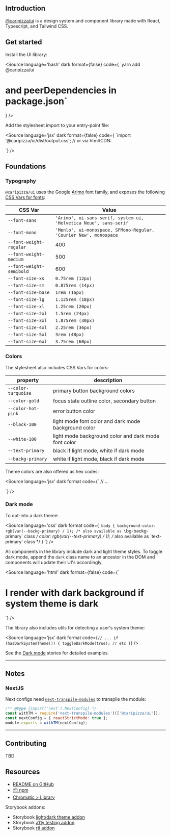 
<Meta title='Introduction' />

## Introduction
[@caripizza/ui](https://github.com/caripizza/ui) is a design system and component library made with React, Typescript, and Tailwind CSS.

## Get started

Install the UI library:

<Source
  language='bash'
  dark
  format={false}
  code={
`yarn add @caripizza/ui
# and peerDependencies in package.json`
}
/>

Add the stylesheet import to your entry-point file:

<Source
  language='jsx'
  dark
  format={false}
  code={
`import '@caripizza/ui/dist/output.css';
// or via html/CDN:
<link rel="stylesheet" type="text/css" href="https://unpkg.com/@caripizza/ui@latest/dist/output.css"/>
`}
/>

## Foundations

### Typography
`@caripizza/ui` uses the Google [Arimo](https://fonts.google.com/share?selection.family=Arimo:wght@400;500;600) font family, and exposes the following [CSS Vars for fonts](/story/atoms-typography--page):

| CSS Var | Value |
|---|---|
| `--font-sans` | `'Arimo', ui-sans-serif, system-ui, 'Helvetica Neue', sans-serif` |
| `--font-mono` | `'Menlo', ui-monospace, SFMono-Regular, 'Courier New', monospace` |
| `--font-weight-regular` | 400 |
| `--font-weight-medium` | 500 |
| `--font-weight-semibold` | 600 |
| `--font-size-xs` | `0.75rem (12px)` |
| `--font-size-sm` | `0.875rem (14px)` |
| `--font-size-base` | `1rem (16px)` |
| `--font-size-lg` | `1.125rem (18px)` |
| `--font-size-xl` | `1.25rem (20px)` |
| `--font-size-2xl` | `1.5rem (24px)` |
| `--font-size-3xl` | `1.875rem (30px)` |
| `--font-size-4xl` | `2.25rem (36px)` |
| `--font-size-5xl` | `3rem (48px)` |
| `--font-size-6xl` | `3.75rem (60px)` |

### Colors
The stylesheet also includes CSS Vars for colors:

| property | description |
|---|---|
| `--color-turquoise` | primary button background colors |
| `--color-gold` | focus state outline color, secondary button |
| `--color-hot-pink` | error button color |
| `--black-100` | light mode font color and dark mode background color |
| `--white-100` | light mode background color and dark mode font color |
| `--text-primary` | black if light mode, white if dark mode |
| `--backg-primary` | white if light mode, black if dark mode |

Theme colors are also offered as hex codes:

<Source
  language='jsx'
  dark
  format
  code={`
// ...
<div
  style={{
    background: \`linear-gradient(45deg, \${colors.dark.turquoise[100]}, \${colors.dark.gold[50]})\`
  }}
/>
`}
/>

### Dark mode
To opt-into a dark theme:

<Source
  language='css'
  dark
  format
  code={`
body {
  background-color: rgb(var(--backg-primary) / 1); /* also available as \`bg-backg-primary\` class */
  color: rgb(var(--text-primary) / 1); /* also available as \`text-primary\` class */
}
`}
/>

All components in the library include dark and light theme styles. To toggle dark mode, append the `dark` class name to an ancestor in the DOM and components will update their UI's accordingly.

<Source
  language='html'
  dark
  format={false}
  code={`
<body class="bg-backg-primary text-primary">
  <h1>I render with dark background if system theme is dark</h1>
  <script type="text/javascript">
    window.onload = () => {
      if (window.matchMedia('(prefers-color-scheme: dark)').matches) {
        document.body.className += " dark";
      }
    }
  </script>
</body>
`}
/>

The library also includes utils for detecting a user's system theme:

<Source
  language='jsx'
  dark
  format
  code={`
// ...
if (hasDarkSystemTheme()) {
  toggleDarkMode(true); // etc
}
`}
/>

See the [Dark mode](/docs/theme-dark-mode--inherit) stories for detailed examples.

----
## Notes

### NextJS
Next configs need [`next-transpile-modules`](https://www.npmjs.com/package/next-transpile-modules) to transpile the module:
```js
/** @type {import('next').NextConfig} */
const withTM = require('next-transpile-modules')(['@caripizza/ui']);
const nextConfig = { reactStrictMode: true };
module.exports = withTM(nextConfig);
```

----
## Contributing
TBD

## Resources
- [README on GitHub](https://github.com/caripizza/ui/blob/master/README.md)
- [📦 npm](https://www.npmjs.com/package/@caripizza/ui)
- [Chromatic > Library](https://www.chromatic.com/library?appId=63376424914401d9d4d73e3b)

Storybook addons:
- Storybook [light/dark theme addon](https://github.com/storybookjs/storybook/tree/main/lib/theming)
- Storybook [a11y testing addon](https://storybook.js.org/addons/@storybook/addon-a11y)
- Storybook [rtl addon](https://storybook.js.org/addons/storybook-rtl-addon)